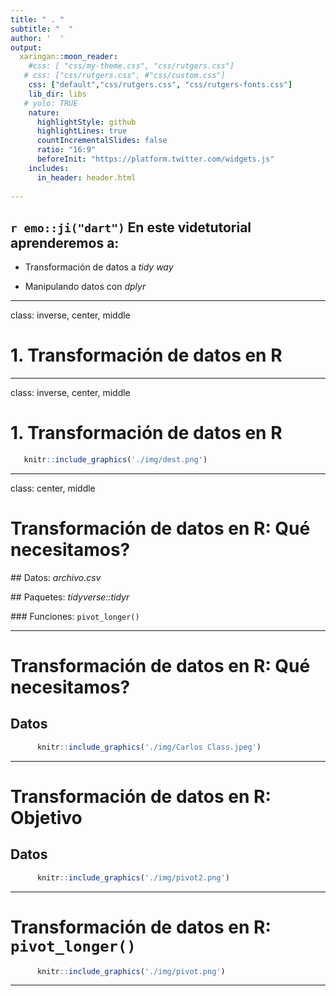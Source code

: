 ```yaml
---
title: " . "
subtitle: "  "
author: '  '
output:
  xaringan::moon_reader:
    #css: [ "css/my-theme.css", "css/rutgers.css"]
   # css: ["css/rutgers.css", #"css/custom.css"]
    css: ["default","css/rutgers.css", "css/rutgers-fonts.css"]
    lib_dir: libs
   # yolo: TRUE
    nature:
      highlightStyle: github
      highlightLines: true
      countIncrementalSlides: false
      ratio: "16:9"
      beforeInit: "https://platform.twitter.com/widgets.js"
    includes:
      in_header: header.html  
   
---
```


## 

 <h2> `r emo::ji("dart")` En este videtutorial aprenderemos a: </h2>
 
 + Transformación de datos a _tidy way_
 
 + Manipulando datos con _dplyr_
 
---

class: inverse, center, middle

# 1. Transformación de datos en R 

---

class: inverse, center, middle

# 1. Transformación de datos en R 
```r
   knitr::include_graphics('./img/dest.png')
``` 
---


class: center, middle

# Transformación de datos en R: Qué necesitamos? 
  ##   <i class="fa fa-table" aria-hidden="true"></i> Datos: _archivo.csv_ 
 
 ##   <i class="fa fa-cube" aria-hidden="true"></i> Paquetes: _tidyverse::tidyr_
 
 ### <i class="fa fa-cube" aria-hidden="true"></i> Funciones: `pivot_longer()`

---


# Transformación de datos en R: Qué necesitamos?

<h2> <i class="fa fa-table" aria-hidden="true"></i> Datos
</h2>

```r
      knitr::include_graphics('./img/Carlos Class.jpeg')
```

---

# Transformación de datos en R: Objetivo

<h2> <i class="fa fa-table" aria-hidden="true"></i> Datos
</h2>

```r
      knitr::include_graphics('./img/pivot2.png')
```

---

# Transformación de datos en R: `pivot_longer()` 

```r
      knitr::include_graphics('./img/pivot.png')
```

---





